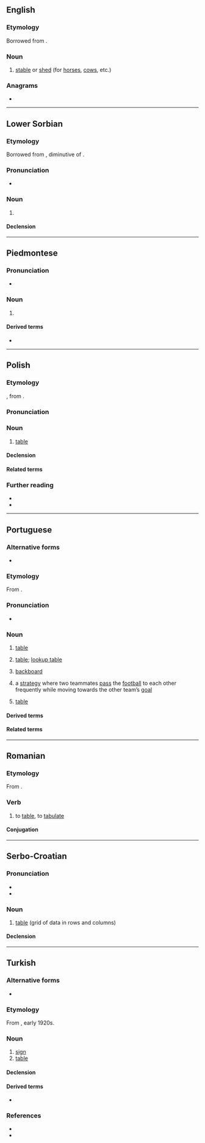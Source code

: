 ==English==

===Etymology===
Borrowed from {{bor|en|hi|तबेला}}.

===Noun===
{{en-noun}}

# {{lb|en|India}} [[stable]] or [[shed]] (for [[horse]]s, [[cow]]s, etc.)

===Anagrams===
* {{anagrams|en|a=aabelt|Labate|ablate|tablea}}

----

==Lower Sorbian==

===Etymology===
Borrowed from {{bor|dsb|la|tabella}}, diminutive of {{m|la|tabula}}.

===Pronunciation===
* {{IPA|dsb|/taˈbɛla/}}

===Noun===
{{dsb-noun|f}}

# {{l|en|table||grid of data in rows and columns}}

====Declension====
{{dsb-decl-noun-5|tabe|l}}

----

==Piedmontese==

===Pronunciation===
* {{IPA|pms|/taˈbela/}}

===Noun===
{{head|pms|noun|g=f|plural|tabele}}

# {{rfdef|pms}}

====Derived terms====
* {{l|pms|tabelon}}

----

==Polish==

===Etymology===
{{bor+|pl|de|Tabelle}}, from {{der|pl|la|tabella}}.

===Pronunciation===
{{pl-p|a=Pl-tabela.ogg}}

===Noun===
{{pl-noun|f|dim=tabelka}}

# [[table]] {{gl|grid of data in rows and columns}}

====Declension====
{{pl-decl-noun-f}}

====Related terms====
{{col3|pl|title=adjective|tabelaryczny}}
{{col3|pl|title=nouns|tablica|tafla}}

===Further reading===
* {{R:pl:WSJP}}
* {{R:pl:PWN}}

----

==Portuguese==
{{wikipedia|lang=pt}}

===Alternative forms===
* {{alt|pt|tabella||obsolete}}

===Etymology===
From {{der|pt|la|tabella||tablet}}.

===Pronunciation===
{{pt-IPA|tabéla}}
* {{hyph|pt|ta|be|la}}

===Noun===
{{pt-noun|f}}

# [[table]] {{gloss|grid of data in rows and columns}}
#: {{syn|pt|planilha}}
# {{lb|pt|databases}} [[table]]; [[lookup table]]
# {{lb|pt|basketball}} [[backboard]] {{gloss|flat vertical surface to which the basket is attached}}
# {{lb|pt|football}} a [[strategy]] where two teammates [[pass]] the [[football]] to each other frequently while moving towards the other team’s [[goal]]
# {{lb|pt|sports}} [[table]] {{gloss|a classification of teams or individuals based on their success}}

====Derived terms====
{{der3|pt
|tabela periódica
|tabela Price
|tabela verdade
|tabelinha
}}

====Related terms====
{{rel3|pt
|tabelado
|tabelamento
|tabelar
|tabelário
}}

----

==Romanian==

===Etymology===
From {{m|ro|tabelă}}.

===Verb===
{{ro-verb|tabelează|tabelat}}

# to [[table]], to [[tabulate]]

====Conjugation====
{{ro-conj-a-ez}}

----

==Serbo-Croatian==

===Pronunciation===
* {{IPA|sh|/taběla/}}
* {{hyph|sh|ta|be|la}}

===Noun===
{{sh-noun|g=f|head=tabèla}}

# [[table]] (grid of data in rows and columns)

====Declension====
{{sh-decl-noun
|tabèla|tabele
|tabele|tabélā
|tabeli|tabelama
|tabelu|tabele
|tabelo|tabele
|tabeli|tabelama
|tabelom|tabelama
}}

----

==Turkish==
{{wikipedia|lang=tr}}

===Alternative forms===
* {{alter|tr|tabelâ}}

===Etymology===
From {{der|tr|it|tabella}}, early 1920s.

===Noun===
{{tr-noun|yı|lar}}

# [[sign]] {{gloss|flat object bearing a message}}
# [[table]] {{gloss|information presented in tabular form}}

====Declension====
{{tr-infl-noun-v|a}}

====Derived terms====
* {{l|tr|tabelacı|t=sign maker}}

===References===
* {{R:tr:Nishanyan}}
* {{R:tr:NewRedhouse}}